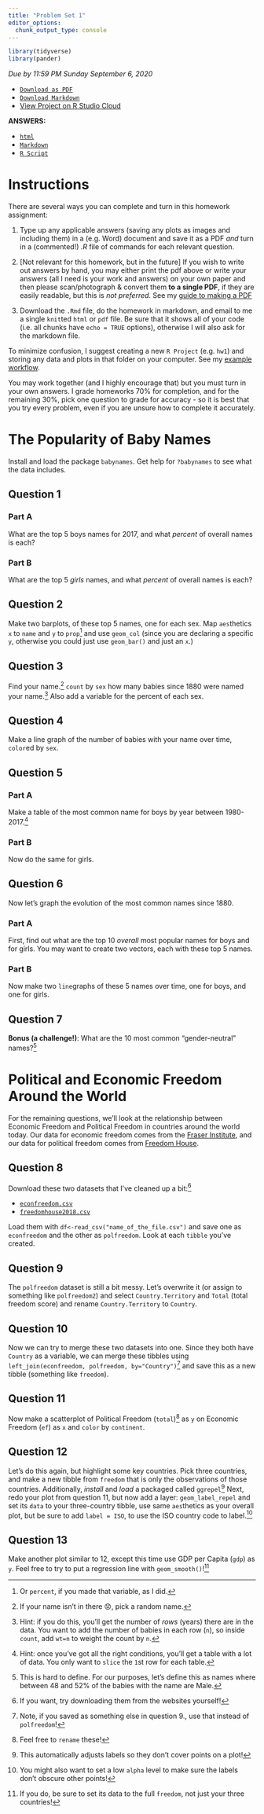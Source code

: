 ```yaml
---
title: "Problem Set 1"
editor_options: 
  chunk_output_type: console
---
```


```r
library(tidyverse)
library(pander)
```

*Due by 11:59 PM Sunday September 6, 2020*

- [<i class="fas fa-file-pdf"></i> `Download as PDF`](/assignments/01-problem-set-pdf.pdf)
- [<i class="fab fa-markdown"></i> `Download Markdown`](/assignments/01-problem-set.Rmd)
- [<i class="fas fa-cloud"></i> View Project on R Studio Cloud](https://rstudio.cloud/spaces/83147/project/1569521)

**ANSWERS:**

- [<i class="fas fa-file-pdf"></i> `html`](https://www.youtube.com/watch/dQw4w9WgXcQ)
- [<i class="fab fa-markdown"></i> `Markdown`](https://www.youtube.com/watch/dQw4w9WgXcQ)
- [<i class="fas fa-registered"></i> `R Script`](https://www.youtube.com/watch/dQw4w9WgXcQ)

# Instructions

There are several ways you can complete and turn in this homework assignment:

1. Type up any applicable answers (saving any plots as images and including them) in a (e.g. Word) document and save it as a PDF *and* turn in a (commented!) *.R* file of commands for each relevant question. 

2. [Not relevant for this homework, but in the future] If you wish to write out answers by hand, you may either print the <i class="fas fa-file-pdf"></i> pdf above or write your answers (all I need is your work and answers) on your own paper and then please scan/photograph & convert them **to a single PDF**, if they are easily readable, but this is *not preferred*. See my [guide to making a PDF](/reference/#how-to-make-a-pdf-for-submitting-assignments)

3. Download the <i class="fab fa-markdown"></i> `.Rmd` file, do the homework in markdown, and email to me a single `knit`ted `html` or `pdf` file. Be sure that it shows all of your code (i.e. all chunks have `echo = TRUE` options), otherwise I will also ask for the markdown file.

To minimize confusion, I suggest creating a new `R Project` (e.g. `hw1`) and storing any data and plots in that folder on your computer. See my [example workflow](https://github.com/ryansafner/workflow).

You may work together (and I highly encourage that) but you must turn in your own answers. I grade homeworks 70% for completion, and for the remaining 30%, pick one question to grade for accuracy - so it is best that you try every problem, even if you are unsure how to complete it accurately.

# The Popularity of Baby Names

Install and load the package `babynames`. Get help for `?babynames` to see what the data includes.

## Question 1 
### Part A
What are the top 5 boys names for 2017, and what *percent* of overall names is each?

### Part B
What are the top 5 *girls* names, and what *percent* of overall names is each?

## Question 2
Make two barplots, of these top 5 names, one for each sex. Map `aes`thetics `x` to `name` and `y` to `prop`^[Or `percent`, if you made that variable, as I did.] and use `geom_col` (since you are declaring a specific `y`, otherwise you could just use `geom_bar()` and just an `x`.)

## Question 3
Find your name.^[If your name isn't in there 😟, pick a random name.] `count` by `sex` how many babies since 1880 were named your name.^[Hint: if you do this, you'll get the number of *rows* (years) there are in the data. You want to add the number of babies in each row (`n`), so inside `count`, add `wt=n` to weight the count by `n`.] Also add a variable for the percent of each sex.

## Question 4
Make a line graph of the number of babies with your name over time, `color`ed by `sex`.


## Question 5
### Part A
Make a table of the most common name for boys by year between 1980-2017.^[Hint: once you've got all the right conditions, you'll get a table with a lot of data. You only want to `slice` the `1`st row for each table.]

### Part B
Now do the same for girls.

## Question 6
Now let's graph the evolution of the most common names since 1880.

### Part A
First, find out what are the top 10 *overall* most popular names for boys and for girls. You may want to create two vectors, each with these top 5 names.

### Part B
Now make two `line`graphs of these 5 names over time, one for boys, and one for girls.

## Question 7
**Bonus (a challenge!)**: What are the 10 most common "gender-neutral" names?^[This is hard to define. For our purposes, let's define this as names where between 48 and 52% of the babies with the name are Male.]

# Political and Economic Freedom Around the World

For the remaining questions, we'll look at the relationship between Economic Freedom and Political Freedom in countries around the world today. Our data for economic freedom comes from the [Fraser Institute](https://www.fraserinstitute.org/economic-freedom/dataset?geozone=world&year=2016&page=dataset), and our data for political freedom comes from [Freedom House](https://freedomhouse.org/content/freedom-world-data-and-resources). 

## Question 8 
Download these two datasets that I've cleaned up a bit:^[If you want, try downloading them from the websites yourself!]

- [<i class="fas fa-table"></i> `econfreedom.csv`](http://metricsf20.classes.ryansafner.com/data/econfreedom.csv)
- [<i class="fas fa-table"></i> `freedomhouse2018.csv`](http://metricsf20.classes.ryansafner.com/data/freedomhouse2018.csv)

Load them with `df<-read_csv("name_of_the_file.csv")` and save one as `econfreedom` and the other as `polfreedom`. Look at each `tibble` you've created.

## Question 9
The `polfreedom` dataset is still a bit messy. Let's overwrite it (or assign to something like `polfreedom2`) and select `Country.Territory` and `Total` (total freedom score) and rename `Country.Territory` to `Country`. 

## Question 10
Now we can try to merge these two datasets into one. Since they both have `Country` as a variable, we can merge these tibbles using `left_join(econfreedom, polfreedom, by="Country")`^[Note, if you saved as something else in question 9., use that instead of `polfreedom`!] and save this as a new tibble (something like `freedom`). 

## Question 11
Now make a scatterplot of Political Freedom (`total`)^[Feel free to `rename` these!] as `y` on Economic Freedom (`ef`) as `x` and `color` by `continent`.

## Question 12
Let's do this again, but highlight some key countries. Pick three countries, and make a new tibble from `freedom` that is only the observations of those countries. Additionally, *install* and *load* a packaged called `ggrepel`^[This automatically adjusts labels so they don't cover points on a plot!] Next, redo your plot from question 11, but now add a layer: `geom_label_repel` and set its `data` to your three-country tibble, use same `aes`thetics as your overall plot, but be sure to add `label = ISO`, to use the ISO country code to label.^[You might also want to set a low `alpha` level to make sure the labels don't obscure other points!]

## Question 13
Make another plot similar to 12, except this time use GDP per Capita (`gdp`) as `y`. Feel free to try to put a regression line with `geom_smooth()`!^[If you do, be sure to set its data to the full `freedom`, not just your three countries!]